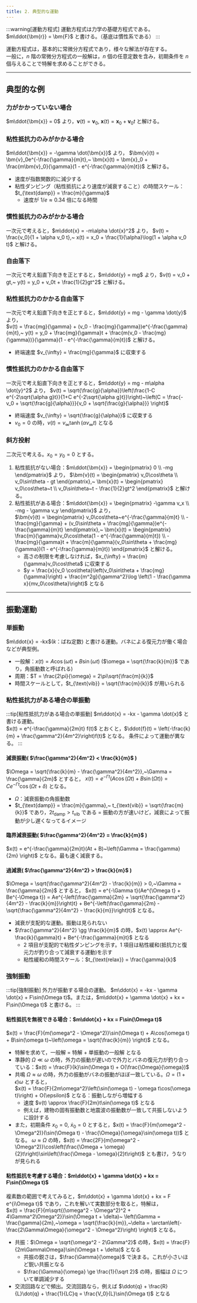 ```yaml
---
title: 2. 典型的な運動
---
```


:::warning[運動方程式]
運動方程式は力学の基礎方程式である。 $m\ddot{\bm{r}} = \bm{F}$ と書ける。（基底は慣性系である）
:::

運動方程式は，基本的に常微分方程式であり，様々な解法が存在する。  
一般に，$n$ 階の常微分方程式の一般解は，$n$ 個の任意定数を含み，初期条件を $n$ 個与えることで特解を求めることができる。

---
## 典型的な例
### 力がかかっていない場合
$m\ddot{\bm{x}} = 0$ より，$\bm{v}(t) = \bm{v}_0,~ \bm{x}(t) = \bm{x}_0 + \bm{v}_0t$ と解ける。

### 粘性抵抗力のみがかかる場合
$m\ddot{\bm{x}} = -\gamma \dot{\bm{x}}$ より，
$\bm{v}(t) = \bm{v}_0e^{-\frac{\gamma}{m}t},~ \bm{x}(t) = \bm{x}_0 + \frac{m\bm{v}_0}{\gamma}(1 - e^{-\frac{\gamma}{m}t})$ と解ける。
- 速度が指数関数的に減少する
- 粘性ダンピング（粘性抵抗により速度が減衰すること）の時間スケール：$t_{\text{damp}} = \frac{m}{\gamma}$
    - 速度が $1/e \approx 0.34$ 倍になる時間

### 慣性抵抗力のみがかかる場合
一次元で考えると，$m\ddot{x} = -m\alpha \dot{x}^2$ より，
$v(t) = \frac{v_0}{1 + \alpha v_0 t},~ x(t) = x_0 + \frac{1}{\alpha}\log(1 + \alpha v_0 t)$ と解ける。

### 自由落下
一次元で考え鉛直下向きを正とすると，$m\ddot{y} = mg$ より，$v(t) = v_0 + gt,~ y(t) = y_0 + v_0t + \frac{1}{2}gt^2$ と解ける。

### 粘性抵抗力のかかる自由落下
一次元で考え鉛直下向きを正とすると，$m\ddot{y} = mg - \gamma \dot{y}$ より，  
$v(t) = \frac{mg}{\gamma} + (v_0 - \frac{mg}{\gamma})e^{-\frac{\gamma}{m}t},~
y(t) = y_0 + \frac{mg}{\gamma}t + \frac{m(v_0 - \frac{mg}{\gamma})}{\gamma}(1 - e^{-\frac{\gamma}{m}t})$ と解ける。
- 終端速度 $v_{\infty} = \frac{mg}{\gamma}$ に収束する

### 慣性抵抗力のかかる自由落下
一次元で考え鉛直下向きを正とすると，$m\ddot{y} = mg - m\alpha \dot{y}^2$ より，
$v(t) = \sqrt{\frac{g}{\alpha}}\left(\frac{1-C e^{-2\sqrt{\alpha g}t}}{1+C e^{-2\sqrt{\alpha g}t}}\right)~\left(C = \frac{-v_0 + \sqrt{\frac{g}{\alpha}}}{v_0 + \sqrt{\frac{g}{\alpha}}} \right)$
- 終端速度 $v_{\infty} = \sqrt{\frac{g}{\alpha}}$ に収束する
- $v_0 = 0$ の時，$v(t) = v_{\infty}\tanh(\alpha v_{\infty}t)$ となる

### 斜方投射
二次元で考える。$x_0 = y_0 = 0$ とする。
1. 粘性抵抗がない場合：$m\ddot{\bm{x}} = \begin{pmatrix} 0 \\ -mg \end{pmatrix}$ より，
$\bm{v}(t) = \begin{pmatrix} v_0\cos\theta \\ v_0\sin\theta - gt \end{pmatrix},~ 
\bm{x}(t) = \begin{pmatrix} v_0\cos\theta~t \\ v_0\sin\theta~t - \frac{1}{2}gt^2 \end{pmatrix}$ と解ける。
2. 粘性抵抗がある場合：$m\ddot{\bm{x}} = \begin{pmatrix} -\gamma v_x \\ -mg - \gamma v_y \end{pmatrix}$ より，  
$\bm{v}(t) = \begin{pmatrix} v_0\cos\theta~e^{-\frac{\gamma}{m}t} \\ -\frac{mg}{\gamma} + (v_0\sin\theta + \frac{mg}{\gamma})e^{-\frac{\gamma}{m}t} \end{pmatrix},~
\bm{x}(t) = \begin{pmatrix} \frac{m}{\gamma}v_0\cos\theta(1 - e^{-\frac{\gamma}{m}t}) \\ 
-\frac{mg}{\gamma}t + \frac{m}{\gamma}(v_0\sin\theta + \frac{mg}{\gamma})(1 - e^{-\frac{\gamma}{m}t}) \end{pmatrix}$ と解ける。
    - 高さの制限を考慮しなければ，$x_{\infty} = \frac{m}{\gamma}v_0\cos\theta$ に収束する
    - $y = \frac{x}{v_0 \cos\theta}\left(v_0\sin\theta + \frac{mg}{\gamma}\right) + \frac{m^2g}{\gamma^2}\log \left(1 - \frac{\gamma x}{mv_0\cos\theta}\right)$ となる
    
---
## 振動運動
### 単振動
$m\ddot{x} = -kx$($k$：ばね定数) と書ける運動。バネによる復元力が働く場合などが典型例。
- 一般解：$x(t) = A\cos(\omega t) + B\sin(\omega t)$ ($\omega = \sqrt{\frac{k}{m}}$ であり，角振動数と呼ばれる)
- 周期：$T = \frac{2\pi}{\omega} = 2\pi\sqrt{\frac{m}{k}}$
- 時間スケールとして，$t_{\text{vib}} = \sqrt{\frac{m}{k}}$ が用いられる

### 粘性抵抗力がある場合の単振動
:::tip[粘性抵抗力がある場合の単振動]
$m\ddot{x} = -kx - \gamma \dot{x}$ と書ける運動。  
$x(t) = e^{-\frac{\gamma}{2m}t} f(t)$ とおくと，$\ddot{f}(t) = \left(-\frac{k}{m} + \frac{\gamma^2}{4m^2}\right)f(t)$ となる。
条件によって運動が異なる。
:::

####  減衰振動( $\frac{\gamma^2}{4m^2} < \frac{k}{m}$ )
$\Omega = \sqrt{\frac{k}{m} - \frac{\gamma^2}{4m^2}},~\Gamma = \frac{\gamma}{2m}$ とすると，
$x(t) = e^{-\Gamma t}(A\cos(\Omega t) + B\sin(\Omega t)) = Ce^{-\Gamma t}\cos(\Omega t + \delta)$ となる。
- $\Omega$：減衰振動の角振動数
- $t_{\text{damp}} = \frac{m}{\gamma},~ t_{\text{vib}} = \sqrt{\frac{m}{k}}$ であり，$2t_{\text{damp}} > t_{\text{vib}}$ である
= 振動の方が速いけど，減衰によって振動が少し遅くなってるイメージ

#### 臨界減衰振動( $\frac{\gamma^2}{4m^2} = \frac{k}{m}$ )
$x(t) = e^{-\frac{\gamma}{2m}t}(At + B)~\left(\Gamma = \frac{\gamma}{2m} \right)$ となる。最も速く減衰する。

#### 過減衰( $\frac{\gamma^2}{4m^2} > \frac{k}{m}$ )
$\Omega = \sqrt{\frac{\gamma^2}{4m^2} - \frac{k}{m}} > 0,~\Gamma = \frac{\gamma}{2m}$ とすると，
$x(t) = e^{-\Gamma t}(Ae^{\Omega t} + Be^{-\Omega t}) = Ae^{-\left(\frac{\gamma}{2m} + \sqrt{\frac{\gamma^2}{4m^2} - \frac{k}{m}}\right)t} + 
Be^{-\left(\frac{\gamma}{2m} - \sqrt{\frac{\gamma^2}{4m^2} - \frac{k}{m}}\right)t}$ となる。
- 減衰が支配的な運動。振動は見られない
- $\frac{\gamma^2}{4m^2} \gg \frac{k}{m}$ の時，$x(t) \approx Ae^{-\frac{k}{\gamma}t} + Be^{-\frac{\gamma}{m}t}$ となる
    - 2 項目が支配的で粘性ダンピングを示す。1 項目は粘性緩和(抵抗力と復元力が釣り合って減衰する運動)を示す
    - 粘性緩和の時間スケール：$t_{\text{relax}} = \frac{\gamma}{k}$

### 強制振動
:::tip[強制振動]
外力が振動する場合の運動。
$m\ddot{x} = -kx - \gamma \dot{x} + F\sin(\Omega t)$。または，$m\ddot{x} + \gamma \dot{x} + kx = F\sin(\Omega t)$ と書ける。
:::
#### 粘性抵抗を無視できる場合：$m\ddot{x} + kx = F\sin(\Omega t)$
$x(t) = \frac{F}{m(\omega^2 - \Omega^2)}\sin(\Omega t) + A\cos(\omega t) + B\sin(\omega t)~\left(\omega = \sqrt{\frac{k}{m}} \right)$ となる。
- 特解を求めて，一般解 = 特解 + 単振動の一般解 となる
- 準静的 $\Omega \ll \omega$ の時，外力の振動が遅いので外力とバネの復元力が釣り合っている：$x(t) = \frac{F}{k}\sin(\Omega t) + O(\frac{\Omega}{\omega})$
- 共鳴 $\Omega \approx \omega$ の時，外力の振動がバネの振動がほぼ一致している。$\Omega = (1 + \epsilon)\omega$ とすると，  
$x(t) = \frac{F}{2m\omega^2}\left(\sin(\omega t) - \omega t\cos(\omega t)\right) + O(\epsilon)$ となる：振動しながら増幅する
    - 速度 $v(t) \approx \frac{F}{2m}t\sin(\omega t)$ となる
    - 例えば，建物の固有振動数と地震波の振動数が一致して共振しないように設計する
- また，初期条件 $x_0 = 0,~ \dot{x}_0 = 0$ とすると，$x(t) = \frac{F}{m(\omega^2 - \Omega^2)}(\sin(\Omega t) - \frac{\Omega}{\omega}\sin(\omega t))$ となる。
$\omega \approx \Omega$ の時，$x(t) = \frac{2F}{m(\omega^2 - \Omega^2)}\cos\left(\frac{\Omega + \omega}{2}t\right)\sin\left(\frac{\Omega - \omega}{2}t\right)$
とも書け，うなりが見られる

#### 粘性抵抗を考慮する場合：$m\ddot{x} + \gamma \dot{x} + kx = F\sin(\Omega t)$
複素数の範囲で考えてみると，$m\ddot{x} + \gamma \dot{x} + kx = F e^{i\Omega t}$ であり，これを解いて実数部分を取ると，特解は，  
$x(t) = \frac{F}{m\sqrt{(\omega^2 - \Omega^2)^2 + 4\Gamma^2\Omega^2}}\sin(\Omega t + \delta)~
\left(\Gamma = \frac{\gamma}{2m},~\omega = \sqrt{\frac{k}{m}},~\delta = \arctan\left(-\frac{2\Gamma\Omega}{\omega^2 - \Omega^2}\right) \right)$ となる。
- 共振：$\Omega = \sqrt{\omega^2 - 2\Gamma^2}$ の時，$x(t) = \frac{F}{2m\Gamma\Omega}\sin(\Omega t + \delta)$ となる
    - 共振の鋭さは，$\frac{\Gamma}{\omega}$ で決まる。これが小さいほど鋭い共振となる
    - $\frac{\Gamma}{\omega} \ge \frac{1}{\sqrt 2}$ の時，振幅は $\Omega$ について単調減少する
- 交流回路などで頻出。交流回路なら，例えば $\ddot{q} + \frac{R}{L}\dot{q} + \frac{1}{LC}q = \frac{V_0}{L}\sin(\Omega t)$ となる